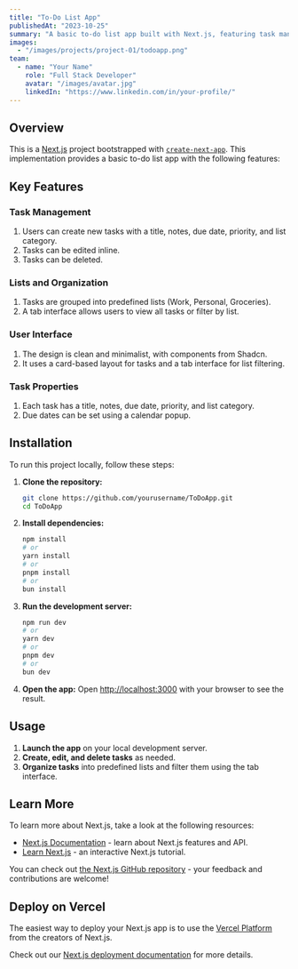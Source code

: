 ```yaml
---
title: "To-Do List App"
publishedAt: "2023-10-25"
summary: "A basic to-do list app built with Next.js, featuring task management, lists, and a clean user interface."
images:
  - "/images/projects/project-01/todoapp.png"
team:
  - name: "Your Name"
    role: "Full Stack Developer"
    avatar: "/images/avatar.jpg"
    linkedIn: "https://www.linkedin.com/in/your-profile/"
---
```


## Overview

This is a [Next.js](https://nextjs.org) project bootstrapped with [`create-next-app`](https://nextjs.org/docs/app/api-reference/cli/create-next-app). This implementation provides a basic to-do list app with the following features:

## Key Features

### Task Management

1. Users can create new tasks with a title, notes, due date, priority, and list category.
2. Tasks can be edited inline.
3. Tasks can be deleted.

### Lists and Organization

1. Tasks are grouped into predefined lists (Work, Personal, Groceries).
2. A tab interface allows users to view all tasks or filter by list.

### User Interface

1. The design is clean and minimalist, with components from Shadcn.
2. It uses a card-based layout for tasks and a tab interface for list filtering.

### Task Properties

1. Each task has a title, notes, due date, priority, and list category.
2. Due dates can be set using a calendar popup.

## Installation

To run this project locally, follow these steps:

1. **Clone the repository:**
   ```sh
   git clone https://github.com/yourusername/ToDoApp.git
   cd ToDoApp
   ```

2. **Install dependencies:**
   ```sh
   npm install
   # or
   yarn install
   # or
   pnpm install
   # or
   bun install
   ```

3. **Run the development server:**
   ```sh
   npm run dev
   # or
   yarn dev
   # or
   pnpm dev
   # or
   bun dev
   ```

4. **Open the app:**
   Open [http://localhost:3000](http://localhost:3000) with your browser to see the result.

## Usage

1. **Launch the app** on your local development server.
2. **Create, edit, and delete tasks** as needed.
3. **Organize tasks** into predefined lists and filter them using the tab interface.

## Learn More

To learn more about Next.js, take a look at the following resources:

- [Next.js Documentation](https://nextjs.org/docs) - learn about Next.js features and API.
- [Learn Next.js](https://nextjs.org/learn) - an interactive Next.js tutorial.

You can check out [the Next.js GitHub repository](https://github.com/vercel/next.js) - your feedback and contributions are welcome!

## Deploy on Vercel

The easiest way to deploy your Next.js app is to use the [Vercel Platform](https://vercel.com/new?utm_medium=default-template&filter=next.js&utm_source=create-next-app&utm_campaign=create-next-app-readme) from the creators of Next.js.

Check out our [Next.js deployment documentation](https://nextjs.org/docs/app/building-your-application/deploying) for more details.
```